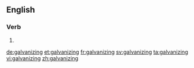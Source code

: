 ==English==

===Verb===
{{head|en}}

# {{present participle of|galvanize|lang=en}}

[[de:galvanizing]]
[[et:galvanizing]]
[[fr:galvanizing]]
[[sv:galvanizing]]
[[ta:galvanizing]]
[[vi:galvanizing]]
[[zh:galvanizing]]